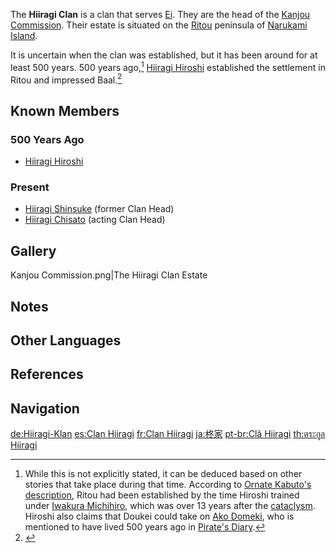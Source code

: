 {{Terminology Infobox
|image        = Emblem Hiiragi Clan.png
|type         = Families
|type2        = Inazuma Clans
}}
The '''Hiiragi Clan'''{{Lang|ja=柊家|ja_rm=Hiiragi-ke}} is a clan that serves [[Ei]]. They are the head of the [[Kanjou Commission]]. Their estate is situated on the [[Ritou]] peninsula of [[Narukami Island]].

It is uncertain when the clan was established, but it has been around for at least 500 years. 500 years ago,<ref group="Note">While this is not explicitly stated, it can be deduced based on other stories that take place during that time. According to [[Emblem of Severed Fate#Ornate Kabuto|Ornate Kabuto's description]], Ritou had been established by the time Hiroshi trained under [[Iwakura Michihiro]], which was over 13 years after the [[cataclysm]]. Hiroshi also claims that Doukei could take on [[Ako Domeki]], who is mentioned to have lived 500 years ago in [[Pirate's Diary]].</ref> [[Hiiragi Hiroshi]] established the settlement in Ritou and impressed Baal.<ref>{{Ref/VP|Ritou, Narukami Island}}</ref>

==Known Members==
===500 Years Ago===
*[[Hiiragi Hiroshi]]

===Present===
*[[Hiiragi Shinsuke]] (former Clan Head)
*[[Hiiragi Chisato]] (acting Clan Head)

==Gallery==
<gallery>
Kanjou Commission.png|The Hiiragi Clan Estate
</gallery>

==Notes==
{{Reflist|note=1}}

==Other Languages==
{{Other Languages|default_hidden=1
|en      = Hiiragi Clan
|zhs     = 柊家
|zhs_rm  = Zhōng-jiā
|ja      = {{Rubi|柊|ひいらぎ|家|け}}
|ja_rm   = Hiiragi-ke
|ko      = 히이라기 {{tt|가문|家門}}
|ko_rm   = Hiiragi Gamun
|ru      = Клан Хийраги
|tr      = 
|it      = 
}}

==References==
{{Reflist}}

==Navigation==
{{Faction Navbox}}

[[de:Hiiragi-Klan]]
[[es:Clan Hiiragi]]
[[fr:Clan Hiiragi]]
[[ja:柊家]]
[[pt-br:Clã Hiiragi]]
[[th:ตระกูล Hiiragi]]